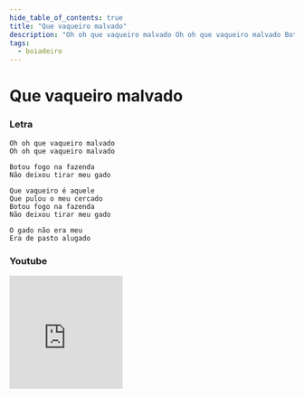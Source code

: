 ```yaml
---
hide_table_of_contents: true
title: "Que vaqueiro malvado"
description: "Oh oh que vaqueiro malvado Oh oh que vaqueiro malvado Botou fogo na fazenda Não deixou tirar meu gado Que vaqueiro é aquele Que pulou o meu cercado Botou fogo na fazenda Não deixou tirar meu gado O gado não era meu Era de pasto alugado"
tags:
  - boiadeiro
---
```


# Que vaqueiro malvado

### Letra

```text
Oh oh que vaqueiro malvado
Oh oh que vaqueiro malvado

Botou fogo na fazenda
Não deixou tirar meu gado

Que vaqueiro é aquele
Que pulou o meu cercado
Botou fogo na fazenda
Não deixou tirar meu gado

O gado não era meu
Era de pasto alugado
```

### Youtube

<iframe
  width="200"
  height="200"
  src="https://www.youtube.com/embed/SrN2wF1fsSY"
  title="YouTube video player"
  frameborder="0"
  allow="accelerometer; autoplay; clipboard-write; encrypted-media; gyroscope; picture-in-picture; web-share"
  referrerpolicy="strict-origin-when-cross-origin"
  allowfullscreen
></iframe>